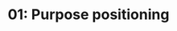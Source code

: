 ---
title: '01: Purpose positioning'
summary: 'Define FarmTech in language that endears it to potential customers.'
start: '2024-12-16'
duration: '3 days'
owner:
    image: '@uploads/avatars/kb.jpg'
    title: 'kb'
status: 'Done'
details:
    -
        title: 'Activities'
        body: |
            - Understand the problem FarmTech is trying to solve
            - Research how this problem affects potential customers
            - Craft a concise, compelling description of FarmTech's purpose
    -
        title: 'Deliverables'
        body: |
            - Succinct definition of FarmTech's purpose
            - Differentiated headline for marketing materials
            - Minimum 200-word "Purpose of FarmTech" essay
    -
        title: Readings
        body: |
            - [Why smallholder farmers are central to new food security interventions](https://www.weforum.org/stories/2022/09/smallholder-farmers-key-achieving-food-security/)
            - [What Is “Big Ag,” and Why Should You Be Worried About Them?](https://blog.ucsusa.org/karen-perry-stillerman/what-is-big-ag-and-why-should-you-be-worried-about-them/)
            - [Kindsight](https://kindsight.io/)
            - [Wesson](https://www.purewesson.com/our-story/)
---